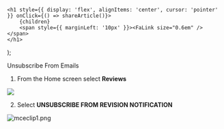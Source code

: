 

    <h1 style={{ display: 'flex', alignItems: 'center', cursor: 'pointer' }} onClick={() => shareArticle()}>
        {children} 
        <span style={{ marginLeft: '10px' }}><FaLink size="0.6em" /></span>
    </h1>
);

<ToastContainer />

<ClickableTitle>Unsubscribe From Emails</ClickableTitle>




1. From the Home screen select **Reviews**


![](../../../resources/article-images/4412830316819-Unsubscribe-From-Emails_1.png)


2. Select **UNSUBSCRIBE FROM REVISION NOTIFICATION**


![mceclip1.png](../../../resources/article-images/4412830316819-Unsubscribe-From-Emails_2.png)


 



